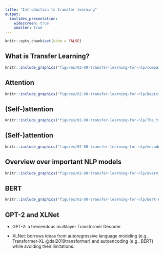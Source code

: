 ```yaml
---
title: "Introduction to transfer learning"
output: 
  ioslides_presentation:
    widescreen: true
    smaller: true
---
```


```r
knitr::opts_chunk$set(echo = FALSE)
```

## What is Transfer Learning?

```r
knitr::include_graphics("figures/02-00-transfer-learning-for-nlp/compare-classical-transferlearning-ml.PNG")
```

## Attention
```r
knitr::include_graphics("figures/02-00-transfer-learning-for-nlp/Depiction-of-Global-Attention-in-an-Encoder-Decoder-Recurrent-Neural-Network.png")
```

## (Self-)attention

```r
knitr::include_graphics("figures/02-00-transfer-learning-for-nlp/The_transformer_encoder_decoder_stack.png")
```

## (Self-)attention
```r
knitr::include_graphics("figures/02-00-transfer-learning-for-nlp/encoder_with_tensors.png")
```

## Overview over important NLP models

```r
knitr::include_graphics("figures/02-00-transfer-learning-for-nlp/overview-tranferlearning.PNG")
```

## BERT

```r
knitr::include_graphics("figures/02-00-transfer-learning-for-nlp/bert-masked_task.png")
```


## GPT-2 and XLNet

* GPT-2: a tremendous multilayer Transformer Decoder.

* XLNet: borrows ideas from autoregressive language modeling (e.g., Transformer-XL @dai2019transformer) and autoencoding (e.g., BERT) while avoiding their limitations.
